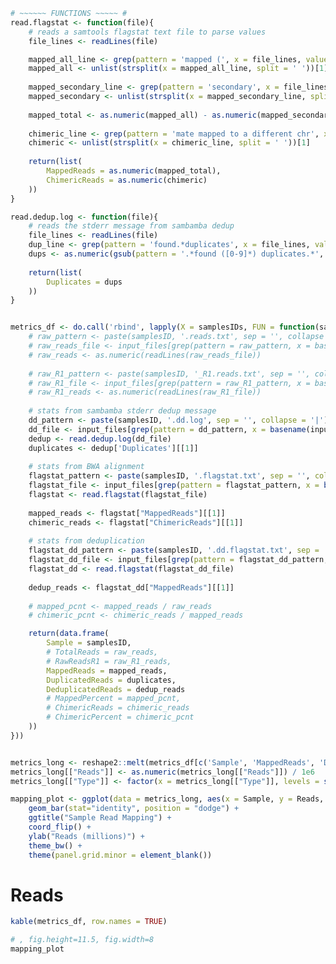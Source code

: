 ```r
# ~~~~~~ FUNCTIONS ~~~~~ #
read.flagstat <- function(file){
    # reads a samtools flagstat text file to parse values
    file_lines <- readLines(file)

    mapped_all_line <- grep(pattern = 'mapped (', x = file_lines, value = TRUE, fixed = TRUE)[1]
    mapped_all <- unlist(strsplit(x = mapped_all_line, split = ' '))[1]
    
    mapped_secondary_line <- grep(pattern = 'secondary', x = file_lines, value = TRUE, fixed = TRUE)[1]
    mapped_secondary <- unlist(strsplit(x = mapped_secondary_line, split = ' '))[1]
    
    mapped_total <- as.numeric(mapped_all) - as.numeric(mapped_secondary)
    
    chimeric_line <- grep(pattern = 'mate mapped to a different chr', x = file_lines, value = TRUE, fixed = TRUE)[1]
    chimeric <- unlist(strsplit(x = chimeric_line, split = ' '))[1]
    
    return(list(
        MappedReads = as.numeric(mapped_total),
        ChimericReads = as.numeric(chimeric)
    ))
}

read.dedup.log <- function(file){
    # reads the stderr message from sambamba dedup
    file_lines <- readLines(file)
    dup_line <- grep(pattern = 'found.*duplicates', x = file_lines, value = TRUE)
    dups <- as.numeric(gsub(pattern = '.*found ([0-9]*) duplicates.*', replacement = '\\1', x = dup_line))
    
    return(list(
        Duplicates = dups
    ))
}


metrics_df <- do.call('rbind', lapply(X = samplesIDs, FUN = function(samplesID){
    # raw_pattern <- paste(samplesID, '.reads.txt', sep = '', collapse = '|')
    # raw_reads_file <- input_files[grep(pattern = raw_pattern, x = basename(input_files))]
    # raw_reads <- as.numeric(readLines(raw_reads_file))
    
    # raw_R1_pattern <- paste(samplesID, '_R1.reads.txt', sep = '', collapse = '|')
    # raw_R1_file <- input_files[grep(pattern = raw_R1_pattern, x = basename(input_files))]
    # raw_R1_reads <- as.numeric(readLines(raw_R1_file))
    
    # stats from sambamba stderr dedup message 
    dd_pattern <- paste(samplesID, '.dd.log', sep = '', collapse = '|')
    dd_file <- input_files[grep(pattern = dd_pattern, x = basename(input_files))]
    dedup <- read.dedup.log(dd_file) 
    duplicates <- dedup['Duplicates'][[1]]
    
    # stats from BWA alignment
    flagstat_pattern <- paste(samplesID, '.flagstat.txt', sep = '', collapse = '|')
    flagstat_file <- input_files[grep(pattern = flagstat_pattern, x = basename(input_files))]
    flagstat <- read.flagstat(flagstat_file)
    
    mapped_reads <- flagstat["MappedReads"][[1]]
    chimeric_reads <- flagstat["ChimericReads"][[1]]
    
    # stats from deduplication
    flagstat_dd_pattern <- paste(samplesID, '.dd.flagstat.txt', sep = '', collapse = '|')
    flagstat_dd_file <- input_files[grep(pattern = flagstat_dd_pattern, x = basename(input_files))]
    flagstat_dd <- read.flagstat(flagstat_dd_file)
    
    dedup_reads <- flagstat_dd["MappedReads"][[1]]
    
    # mapped_pcnt <- mapped_reads / raw_reads
    # chimeric_pcnt <- chimeric_reads / mapped_reads

    return(data.frame(
        Sample = samplesID, 
        # TotalReads = raw_reads,
        # RawReadsR1 = raw_R1_reads,
        MappedReads = mapped_reads,
        DuplicatedReads = duplicates,
        DeduplicatedReads = dedup_reads
        # MappedPercent = mapped_pcnt,
        # ChimericReads = chimeric_reads
        # ChimericPercent = chimeric_pcnt
    ))
}))


metrics_long <- reshape2::melt(metrics_df[c('Sample', 'MappedReads', 'DeduplicatedReads')], id.vars="Sample", variable.name="Type", value.name="Reads")
metrics_long[["Reads"]] <- as.numeric(metrics_long[["Reads"]]) / 1e6
metrics_long[["Type"]] <- factor(x = metrics_long[["Type"]], levels = sort(unique(as.character(metrics_long[["Type"]]), decreasing = TRUE)))

mapping_plot <- ggplot(data = metrics_long, aes(x = Sample, y = Reads, fill = Type)) + 
    geom_bar(stat="identity", position = "dodge") + 
    ggtitle("Sample Read Mapping") + 
    coord_flip() + 
    ylab("Reads (millions)") + 
    theme_bw() +
    theme(panel.grid.minor = element_blank())

```

# Reads

```r
kable(metrics_df, row.names = TRUE)
```

```r
# , fig.height=11.5, fig.width=8
mapping_plot
```
